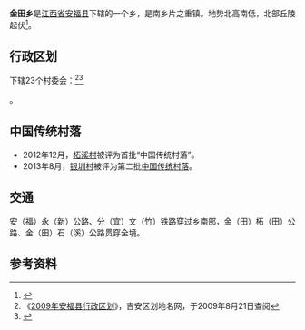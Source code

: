 {{中国乡级行政区
|36/08/29/206/000
| 行政区全称 = 金田乡
| 景观照片文件名 =
| 景观照片描述 =
| 汉语拼音 =
| 上级行政区 = [[江西省|江西省]][[安福县|安福县]]
| 行政区类别 = [[乡|乡]]
| 总面积 = 176.2[[平方公里|平方公里]]
| 户籍人口 = 22702人
| 户籍人口年份 =
| 常住人口 = 
| 人口密度 =
| 常住人口年份 = 
| 领导人职务1 =
| 领导人姓名1 =
| 领导人职务2 =
| 领导人姓名2 =
| 行政区划 = 23个[[村委会|村委会]]
| 官方网站 =
| 政府驻地 = 金鸡堆
| 邮政编码 = 343218
| 电话区号 = 796
| 毗邻行政区 = 东：[[洲湖镇|洲湖镇]]；西：[[彭坊乡|彭坊乡]]；南：[[洋门乡|洋门乡]]；北：[[严田镇|严田镇]]
| 位置图文件名 = 
| 位置图描述 = 
}}
'''金田乡'''是[[江西省|江西省]][[安福县|安福县]]下辖的一个乡，是南乡片之重镇。地势北高南低，北部丘陵起伏<ref>{{Cite web|title=金田乡简介|url=http://anfu.jxcn.cn/zhen/jtx/index.htm|accessdate=2020-06-12|publisher=中国 - 安福|archiveurl=https://web.archive.org/web/20100119015243/http://anfu.jxcn.cn/zhen/jtx/index.htm|archivedate=2010-01-19|dead-url=yes}}</ref>。

==行政区划==
下辖23个村委会：<ref>《[http://www.jxqhdm.com/subarea_list.aspx?lb=SXZQH&cityid=8 2009年安福县行政区划]{{dead link|date=2018年4月|bot=InternetArchiveBot|fix-attempted=yes}}》，吉安区划地名网，于2009年8月21日查阅</ref><ref>{{PRC admin/ref sgc|36/08/29/206/000}}</ref>

{{PRC admin/children|36/08/29/206/000}}。

==中国传统村落==
* 2012年12月，[[柘溪村|柘溪村]]被评为首批“中国传统村落”。
* 2013年8月，[[银圳村|银圳村]]被评为第二批[[中国传统村落|中国传统村落]]。

==交通==
安（福）永（新）公路、分（宜）文（竹）铁路穿过乡南部，金（田）柘（田）公路、金（田）石（溪）公路贯穿全境。

== 参考资料 ==
{{reflist}}

{{PRC admin/navcat|36/08/29/206/000}}